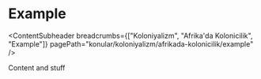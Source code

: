 # Example


<ContentSubheader
  breadcrumbs={["Koloniyalizm", "Afrika'da Kolonicilik", "Example"]}
  pagePath="konular/koloniyalizm/afrikada-kolonicilik/example"
/>

Content and stuff
